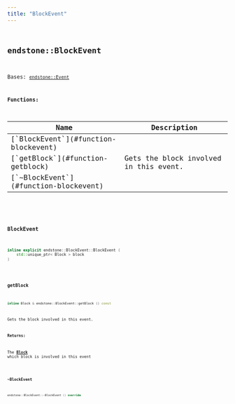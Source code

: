 ```yaml
---
title: "BlockEvent"
---
```


## <code className="doc-symbol doc-symbol-class"/> endstone::BlockEvent

Bases: [`endstone::Event`](classendstone_1_1_event.md)
















**Functions:**

<table>
<thead>
   <tr>
      <th>Name</th>
      <th>Description</th>
   </tr>
</thead>
<tbody>
<tr key="classendstone_1_1_block_event_1a784685838d2b051b0846ceb821e6a9b5">
    <td>[`BlockEvent`](#function-blockevent)</td>
    <td></td>
</tr>
<tr key="classendstone_1_1_block_event_1ac9da7c79ee76c2145547c4b09eea46a0">
    <td>[`getBlock`](#function-getblock)</td>
    <td>Gets the block involved in this event.</td>
</tr>
<tr key="classendstone_1_1_block_event_1a099e0f2a50354664de1e9f9bfc02d5d7">
    <td>[`~BlockEvent`](#function-blockevent)</td>
    <td></td>
</tr>
</tbody>
</table>

### <code className="doc-symbol doc-symbol-function"/> BlockEvent

```cpp
inline explicit endstone::BlockEvent::BlockEvent (
    std::unique_ptr< Block > block
) 
```


### <code className="doc-symbol doc-symbol-function"/> getBlock

```cpp
inline Block & endstone::BlockEvent::getBlock () const
```

Gets the block involved in this event.



**Returns:**

The [**Block**](classendstone_1_1_block.md) which block is involved in this event 





        
### <code className="doc-symbol doc-symbol-function"/> ~BlockEvent

```cpp
endstone::BlockEvent::~BlockEvent () override
```

